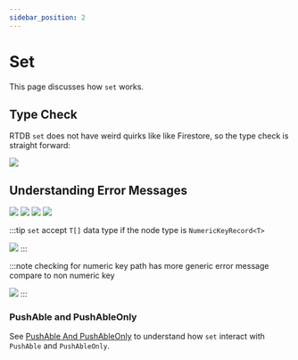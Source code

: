 ```yaml
---
sidebar_position: 2
---
```


# Set

This page discusses how `set` works.


## Type Check

RTDB `set` does not have weird quirks like like Firestore, so the type check is straight forward:

<Image src="/firesage/set1.png" text="set type checks" />

## Understanding Error Messages

<Image src="/firesage/set2.png" text="incorrect path" />

<Image src="/firesage/set3.png" text="incorrect value" />

<Image src="/firesage/set4.png" text="expect non numeric key" />

<Image src="/firesage/set5.png" text="expect non numeric key" />

:::tip
`set` accept `T[]` data type if the node type is `NumericKeyRecord<T>`

<Image src="/firesage/set6.png" text="expect numeric key" />
:::

:::note
checking for numeric key path has more generic error message
compare to non numeric key

<Image src="/firesage/set7.png" text="expect numeric key" />
:::

### PushAble and PushAbleOnly

See [PushAble And PushAbleOnly](/firesage/guides/pushable) to understand how `set` interact with `PushAble` and `PushAbleOnly`.
